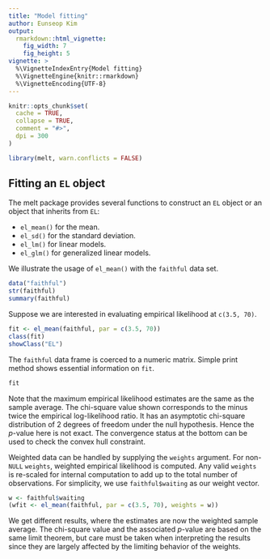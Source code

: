 ```yaml
---
title: "Model fitting"
author: Eunseop Kim
output: 
  rmarkdown::html_vignette:
    fig_width: 7
    fig_height: 5
vignette: >
  %\VignetteIndexEntry{Model fitting}
  %\VignetteEngine{knitr::rmarkdown}
  %\VignetteEncoding{UTF-8}
---
```


```r
knitr::opts_chunk$set(
  cache = TRUE,
  collapse = TRUE,
  comment = "#>",
  dpi = 300
)
```
```r
library(melt, warn.conflicts = FALSE)
```

## Fitting an `EL` object
The melt package provides several functions to construct an `EL` object or an 
object that inherits from `EL`:

* `el_mean()` for the mean.
* `el_sd()` for the standard deviation.
* `el_lm()` for linear models.
* `el_glm()` for generalized linear models.

We illustrate the usage of `el_mean()` with the `faithful` data set. 

```r
data("faithful")
str(faithful)
summary(faithful)
```

Suppose we are interested in evaluating empirical likelihood at `c(3.5, 70)`.

```r
fit <- el_mean(faithful, par = c(3.5, 70))
class(fit)
showClass("EL")
```

The `faithful` data frame is coerced to a numeric matrix. Simple print method 
shows essential information on `fit`. 

```r
fit
```

Note that the maximum empirical likelihood estimates are the same as the sample 
average. The chi-square value shown corresponds to the minus twice the empirical
log-likelihood ratio. It has an asymptotic chi-square distribution of 2 degrees 
of freedom under the null hypothesis. Hence the $p$-value here is not exact. The
convergence status at the bottom can be used to check the convex hull 
constraint. 

Weighted data can be handled by supplying the `weights` argument. For non-`NULL`
`weights`, weighted empirical likelihood is computed. Any valid `weights` is 
re-scaled for internal computation to add up to the total number of 
observations. For simplicity, we use `faithful$waiting` as our weight vector.

```r
w <- faithful$waiting
(wfit <- el_mean(faithful, par = c(3.5, 70), weights = w))
```

We get different results, where the estimates are now the weighted sample 
average. The chi-square value and the associated $p$-value are based on the same 
limit theorem, but care must be taken when interpreting the results since they 
are largely affected by the limiting behavior of the weights.
